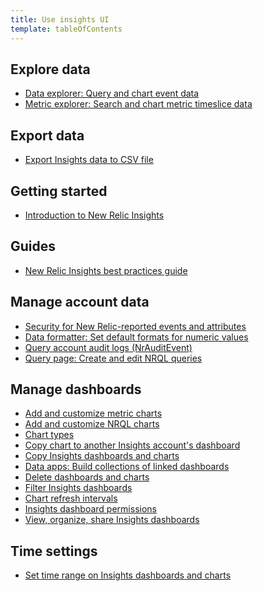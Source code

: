 ```yaml
---
title: Use insights UI
template: tableOfContents
---
```


## Explore data

* [Data explorer: Query and chart event data](/docs/insights/use-insights-ui/explore-data/event-explorer-query-chart-your-event-data)
* [Metric explorer: Search and chart metric timeslice data](/docs/insights/use-insights-ui/explore-data/metric-explorer-search-chart-metrics-sent-new-relic-agents)

## Export data

* [Export Insights data to CSV file](/docs/insights/use-insights-ui/export-data/export-insights-data-csv-file)

## Getting started

* [Introduction to New Relic Insights](/docs/insights/use-insights-ui/getting-started/introduction-new-relic-insights)

## Guides

* [New Relic Insights best practices guide](/docs/insights/use-insights-ui/guides/new-relic-insights-best-practices-guide)

## Manage account data

* [Security for New Relic-reported events and attributes](/docs/insights/use-insights-ui/manage-account-data/customized-security-settings-insights)
* [Data formatter: Set default formats for numeric values](/docs/insights/use-insights-ui/manage-account-data/data-formatter-set-default-formats-numeric-values)
* [Query account audit logs (NrAuditEvent)](/docs/insights/use-insights-ui/manage-account-data/query-account-audit-logs-nrauditevent)
* [Query page: Create and edit NRQL queries](/docs/insights/use-insights-ui/manage-account-data/query-page-create-edit-nrql-queries)

## Manage dashboards

* [Add and customize metric charts](/docs/insights/use-insights-ui/manage-dashboards/add-customize-metric-charts)
* [Add and customize NRQL charts](/docs/insights/use-insights-ui/manage-dashboards/add-customize-nrql-charts)
* [Chart types](/docs/insights/use-insights-ui/manage-dashboards/chart-types)
* [Copy chart to another Insights account's dashboard](/docs/insights/use-insights-ui/manage-dashboards/copy-chart-another-insights-accounts-dashboard)
* [Copy Insights dashboards and charts](/docs/insights/use-insights-ui/manage-dashboards/copy-insights-dashboards-charts)
* [Data apps: Build collections of linked dashboards](/docs/insights/use-insights-ui/manage-dashboards/data-apps-build-collections-linked-dashboards)
* [Delete dashboards and charts](/docs/insights/use-insights-ui/manage-dashboards/delete-dashboards-charts)
* [Filter Insights dashboards](/docs/insights/use-insights-ui/manage-dashboards/filter-insights-dashboards)
* [Chart refresh intervals](/docs/insights/use-insights-ui/manage-dashboards/insights-chart-refresh-intervals)
* [Insights dashboard permissions](/docs/insights/use-insights-ui/manage-dashboards/insights-dashboard-permissions)
* [View, organize, share Insights dashboards](/docs/insights/use-insights-ui/manage-dashboards/view-organize-share-insights-dashboards)

## Time settings

* [Set time range on Insights dashboards and charts](/docs/insights/use-insights-ui/time-settings/set-time-range-insights-dashboards-charts)
